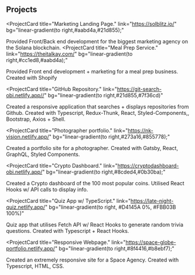 ## Projects

<ProjectCard
  title="Marketing Landing Page."
  link="https://solblitz.io/"
  bg="linear-gradient(to right,#aabd4a,#21d855);"
>
  Provided Front/Back end development for the biggest marketing agency on the
  Solana blockchain.
</ProjectCard>
<ProjectCard
  title="Meal Prep Service."
  link="https://theitalkay.com/"
  bg="linear-gradient(to right,#cc1ed8,#aabd4a);"
>
  Provided Front end development + marketing for a meal prep business. Created
  with Shopify
</ProjectCard>

<ProjectCard
  title="GitHub Repository."
  link="https://git-search-obi.netlify.app//"
  bg="linear-gradient(to right,#21d855,#7f36cd)"
>
  Created a responsive application that searches + displays repositories from
  Github. Created with Typescript, Redux-Thunk, React, Styled-Components,,
  Bootstrap, Axios + Shell.
</ProjectCard>

<ProjectCard
  title="Photographer portfolio."
  link="https://nk-vision.netlify.app/"
  bg="linear-gradient(to right,#273a16,#855778);"
>
  Created a portfolio site for a photographer. Created with Gatsby, React,
  GraphQL, Styled Components.
</ProjectCard>

<ProjectCard
  title="Crypto Dashboard."
  link="https://cryptodashboard-obi.netlify.app/"
  bg="linear-gradient(to right,#8cded4,#0b30ba);"
>
  Created a Crypto dashboard of the 100 most popular coins. Utilised React Hooks
  w/ API calls to display info.
</ProjectCard>

<ProjectCard
  title="Quiz App w/ TypeScript."
  link="https://late-night-quiz.netlify.app/"
  bg="linear-gradient(to right, #D4145A 0%, #FBB03B 100%)"
>
  Quiz app that utilises Fetch API w/ React Hooks to generate random trivia
  questions. Created with Typescript + React Hooks.
</ProjectCard>

<ProjectCard
  title="Responsive Webpage."
  link="https://space-globe-portfolio.netlify.app/"
  bg="linear-gradient(to right,#8f4416,#b8ebf7);"
>
  Created an extremely responsive site for a Space Agency. Created with
  Typescript, HTML, CSS.
</ProjectCard>
